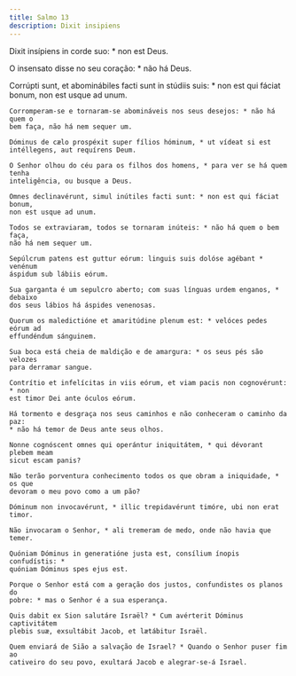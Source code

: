 ```yaml
---
title: Salmo 13
description: Dixit insipiens
---
```


<div class="side-by-side not-content">

Dixit insípiens in corde suo: * non est Deus.

O insensato disse no seu coração: * não há Deus.

  <span>
    Corrúpti sunt, et abominábiles facti sunt in stúdiis suis: * non est qui
    fáciat bonum, non est usque ad unum.

    Corromperam-se e tornaram-se abomináveis nos seus desejos: * não há quem o
    bem faça, não há nem sequer um.

    Dóminus de cælo prospéxit super fílios hóminum, * ut vídeat si est
    intéllegens, aut requírens Deum.

    O Senhor olhou do céu para os filhos dos homens, * para ver se há quem tenha
    inteligência, ou busque a Deus.

    Omnes declinavérunt, simul inútiles facti sunt: * non est qui fáciat bonum,
    non est usque ad unum.

    Todos se extraviaram, todos se tornaram inúteis: * não há quem o bem faça,
    não há nem sequer um.

    Sepúlcrum patens est guttur eórum: linguis suis dolóse agébant * venénum
    áspidum sub lábiis eórum.

    Sua garganta é um sepulcro aberto; com suas línguas urdem enganos, * debaixo
    dos seus lábios há áspides venenosas.

    Quorum os maledictióne et amaritúdine plenum est: * velóces pedes eórum ad
    effundéndum sánguinem.

    Sua boca está cheia de maldição e de amargura: * os seus pés são velozes
    para derramar sangue.

    Contrítio et infelícitas in viis eórum, et viam pacis non cognovérunt: * non
    est timor Dei ante óculos eórum.

    Há tormento e desgraça nos seus caminhos e não conheceram o caminho da paz:
    * não há temor de Deus ante seus olhos.

    Nonne cognóscent omnes qui operántur iniquitátem, * qui dévorant plebem meam
    sicut escam panis?

    Não terão porventura conhecimento todos os que obram a iniquidade, * os que
    devoram o meu povo como a um pão?

    Dóminum non invocavérunt, * illic trepidavérunt timóre, ubi non erat timor.

    Não invocaram o Senhor, * ali tremeram de medo, onde não havia que temer.

    Quóniam Dóminus in generatióne justa est, consílium ínopis confudístis: *
    quóniam Dóminus spes ejus est.

    Porque o Senhor está com a geração dos justos, confundistes os planos do
    pobre: * mas o Senhor é a sua esperança.

    Quis dabit ex Sion salutáre Israël? * Cum avérterit Dóminus captivitátem
    plebis suæ, exsultábit Jacob, et lætábitur Israël.

    Quem enviará de Sião a salvação de Israel? * Quando o Senhor puser fim ao
    cativeiro do seu povo, exultará Jacob e alegrar-se-á Israel.

</div>

